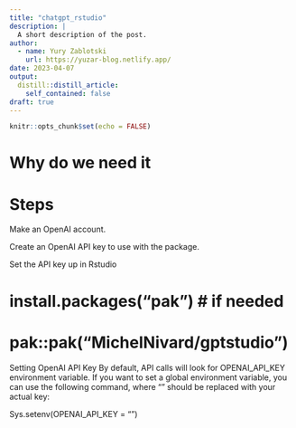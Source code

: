 ```yaml
---
title: "chatgpt_rstudio"
description: |
  A short description of the post.
author:
  - name: Yury Zablotski
    url: https://yuzar-blog.netlify.app/
date: 2023-04-07
output:
  distill::distill_article:
    self_contained: false
draft: true
---
```



```r
knitr::opts_chunk$set(echo = FALSE)
```

# Why do we need it

# Steps

Make an OpenAI account.

Create an OpenAI API key to use with the package.

Set the API key up in Rstudio

# install.packages("pak") # if needed
# pak::pak("MichelNivard/gptstudio")

Setting OpenAI API Key
By default, API calls will look for OPENAI_API_KEY environment variable. If you want to set a global environment variable, you can use the following command, where "<APIKEY>" should be replaced with your actual key:

Sys.setenv(OPENAI_API_KEY = "<APIKEY>")


